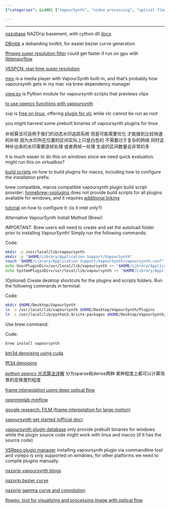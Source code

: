 ```yaml
---
{"categories": &id001 ["VapourSynth", "video processing", "optical flow algorithms", "frame interpolation", "denoising", "Python scripting", "nazobase", "DBmbk", "ffmpeg"], "category": "Video Processing", "date": "2022-09-07 03:59:21", "description": "VapourSynth is a powerful video processing tool that utilizes optical flow algorithms, frame interpolation, and denoising. It seamlessly integrates with other tools like nazobase, DBmbk, and ffmpeg to enhance video quality. With support for Python scripting, users can customize the tool according to their specific requirements. VapourSynth also leverages techniques such as nazorip Bezier curve, gamma curve, convolution, and flowpy for advanced image processing capabilities.", "tags": *id001, "title": "Vapoursynth 光流算法 补帧 画面优化 Denoising"}

---
```


------

[nazobase](https://github.com/GoodManWEN/nazobase) NAZOrip basement, with cython dll [docs](https://www.nazorip.site/archives/37/)

[DBmbk](https://github.com/kewenyu/DBmbk) a debanding toolkit, for easier bezier curve generation

[ffmpeg super resolution filter](https://ffmpeg.org/ffmpeg-filters.html#sr) could get faster if run on gpu with [libtensorflow](https://www.tensorflow.org/install/lang_c)

[VESPCN: real-time super resolution](https://github.com/HighVoltageRocknRoll/sr)

[mpv](https://github.com/stax76/mpv.net) is a media player with VapourSynth built-in, and that's probably how vapoursynth gets in my mac via brew dependency manager

[view.py](https://github.com/UniversalAl/view) is Python module for vapoursynth scripts that previews clips

[to use opencv functions with vapoursynth](https://github.com/WolframRhodium/muvsfunc/wiki/OpenCV-Python-for-VapourSynth)

svp is [free on linux](https://www.svp-team.com/zh/get/#), offering [plugin for vlc](https://www.svp-team.com/wiki/SVP:VLC#Using_SVP_in_VLC) while vlc cannot be run as root

you might harvest some prebuilt binaries of vapoursynth plugins for linux

补帧算法可适用于我们的动态水印追踪系统 但是可能需要优化 才能做到比较快速的补帧 因为水印所在位置的区间实际上只是白色的 不需要过于复杂的网络 同时这种补出来的水印需要逐帧处理 或者两帧一处理 生成的区间数量会非常的多

it is much easier to do this on windows since we need quick evaluation. might run this on virtualbox?

[build scripts](https://github.com/Bl4Cc4t/homebrew-vsplugins/tree/master/Formula) on how to build plugins for macos, including how to configure the installation prefix.

brew compatible, macos compatible vapoursynth plugin build script provider: [homebrew-vsplugins](https://github.com/Bl4Cc4t/homebrew-vsplugins) does not provide build scripts for all plugins avaliable for windows, and it requires [additional linking](https://github.com/Bl4Cc4t/homebrew-vsplugins/blob/master/linkvsp.sh)

[tutorial](https://forum.doom9.org/showthread.php?t=175522) on how to configure it: (is it intel only?)

Alternative VapourSynth Install Method (Brew):

IMPORTANT: Brew users will need to create and set the autoload folder prior to installing VapourSynth! Simply run the following commands:

Code:

```bash
mkdir -p /usr/local/lib/vapoursynth
mkdir -p "$HOME/Library/Application Support/VapourSynth"
touch "$HOME/Library/Application Support/VapourSynth/vapoursynth.conf"
echo UserPluginDir=/usr/local/lib/vapoursynth >> "$HOME/Library/Application Support/VapourSynth/vapoursynth.conf"
echo SystemPluginDir=/usr/local/lib/vapoursynth >> "$HOME/Library/Application Support/VapourSynth/vapoursynth.conf"

```

(Optional) Create desktop shortcuts for the plugins and scripts folders. Run the following commands in terminal:

Code:

```bash
mkdir $HOME/Desktop/VapourSynth
ln -s /usr/local/lib/vapoursynth $HOME/Desktop/VapourSynth/Plugins
ln -s /usr/local/lib/python3.9/site-packages $HOME/Desktop/VapourSynth/Scripts

```

Use brew command:

Code:

```bash
brew install vapoursynth

```

[bm3d denoising using cuda](https://github.com/WolframRhodium/VapourSynth-BM3DCUDA)

[fft3d denoising](https://vsdb.top/plugins/fft3dfilter)

[python opencv 光流算法详解](https://learnopencv.com/optical-flow-in-opencv/) 分为sparse和dense两种 某种程度上都可以计算场景的变换激烈程度

[frame interpolation using deep optical flow](https://github.com/vineeths96/Video-Interpolation-using-Deep-Optical-Flow)

[openmmlab mmflow](https://github.com/open-mmlab/mmflow)

[google research: FILM (frame interpolation for large motion)](https://github.com/google-research/frame-interpolation)

[vapoursynth get started (official doc)](http://www.vapoursynth.com/doc/gettingstarted.html)

[vapoursynth plugin database](http://vsdb.top/) only provide prebuilt binaries for windows while the plugin source code might work with linux and macos (if it has the source code)

[VSRepo plugin manager](https://github.com/vapoursynth/vsrepo) installing vapoursynth plugin via commandline tool and vsrepo is only supported on windows, for other platforms we need to compile plugins manually.

[nazorip vapoursynth blogs](https://www.nazorip.site/category/Tutorials/)

[nazorip bezier curve](https://nazorip.site/archives/32/)

[nazorip gamma curve and convolution](https://nazorip.site/archives/56/)

[flowpy: tool for visualizing and processing image with optical flow](https://nazorip.site/archives/56/)

